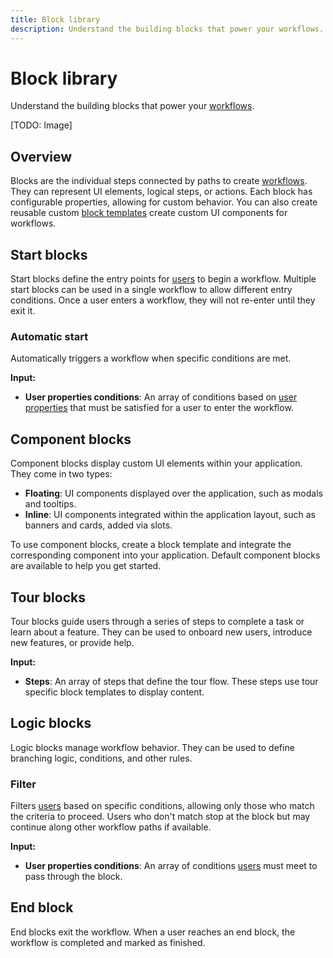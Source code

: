 ```yaml
---
title: Block library
description: Understand the building blocks that power your workflows.
---
```


# Block library

Understand the building blocks that power your [workflows](/workflows).

[TODO: Image]

## Overview

Blocks are the individual steps connected by paths to create [workflows](/workflows). They can represent UI elements, logical steps, or actions. Each block has configurable properties, allowing for custom behavior. You can also create reusable custom [block templates](/blocks/templates) create custom UI components for workflows.

## Start blocks

Start blocks define the entry points for [users](/users) to begin a workflow. Multiple start blocks can be used in a single workflow to allow different entry conditions. Once a user enters a workflow, they will not re-enter until they exit it.

### Automatic start

Automatically triggers a workflow when specific conditions are met.

**Input:**

- **User properties conditions**: An array of conditions based on [user properties](/users/properties) that must be satisfied for a user to enter the workflow.

## Component blocks

Component blocks display custom UI elements within your application. They come in two types:

- **Floating**: UI components displayed over the application, such as modals and tooltips.
- **Inline**: UI components integrated within the application layout, such as banners and cards, added via slots.

To use component blocks, create a block template and integrate the corresponding component into your application. Default component blocks are available to help you get started.

## Tour blocks

Tour blocks guide users through a series of steps to complete a task or learn about a feature. They can be used to onboard new users, introduce new features, or provide help.

**Input:**

- **Steps**: An array of steps that define the tour flow. These steps use tour specific block templates to display content.

## Logic blocks

Logic blocks manage workflow behavior. They can be used to define branching logic, conditions, and other rules.

### Filter

Filters [users](/users) based on specific conditions, allowing only those who match the criteria to proceed. Users who don't match stop at the block but may continue along other workflow paths if available.

**Input:**

- **User properties conditions**: An array of conditions [users](/users) must meet to pass through the block.

## End block

End blocks exit the workflow. When a user reaches an end block, the workflow is completed and marked as finished.
